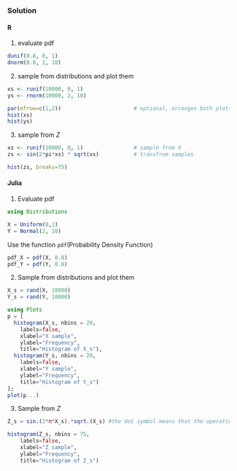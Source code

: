 ### Solution {.tabset}

#### R
1. evaluate pdf
```r
dunif(0.8, 0, 1)
dnorm(0.8, 2, 10)

```
2. sample from distributions and plot them
```r
xs <- runif(10000, 0, 1)
ys <- rnorm(10000, 2, 10)
```

```r
par(mfrow=c(1,2))                       # optional, arranges both plots together
hist(xs)
hist(ys)

```

3. sample from $Z$
```r
xs <- runif(10000, 0, 1)                # sample from X
zs <- sin(2*pi*xs) * sqrt(xs)           # transfrom samples

```

```r
hist(zs, breaks=75)
```

#### Julia
1. Evaluate pdf
```julia
using Distributions

X = Uniform(0,1)
Y = Normal(2, 10)
```
Use the function `pdf`(Probability Density Function)
```julia
pdf_X = pdf(X, 0.8)
pdf_Y = pdf(Y, 0.8) 
```

2. Sample from distributions and plot them

```julia
X_s = rand(X, 10000) 
Y_s = rand(Y, 10000)
```

```julia
using Plots
p = [
  histogram(X_s, nbins = 20, 
    labels=false, 
    xlabel="X sample", 
    ylabel="Frequency", 
    title="Histogram of X_s"),
  histogram(Y_s, nbins = 20, 
    labels=false, 
    xlabel="Y sample", 
    ylabel="Frequency", 
    title="Histogram of Y_s")
];
plot(p...)
```

3. Sample from $Z$
```julia
Z_s = sin.(2*π*X_s).*sqrt.(X_s) #the dot symbol means that the operation is done component by component
```

```julia
histogram(Z_s, nbins = 75, 
    labels=false, 
    xlabel="Z sample", 
    ylabel="Frequency", 
    title="Histogram of Z_s")
```
